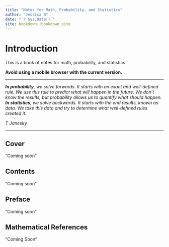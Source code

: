 ```yaml
---
title: "Notes for Math, Probability, and Statistics"
author: "Jessica B"
date: "`r Sys.Date()`"
site: bookdown::bookdown_site
---
```


# Introduction

This is a book of notes for math, probability, and statistics.

**Avoid using a mobile browser with the current version.**

------------------------------------------------------------------------

***In probability**, we solve forwards. It starts with an exact and well-defined rule. We use this rule to predict what will happen in the future. We don't know the results, but probability allows us to quantify what should happen. **In statistics**, we solve backwards. It starts with the end results, known as data. We take this data and try to determine what well-defined rules created it.*

*T Janesky*

------------------------------------------------------------------------

## Cover

"Coming soon"

## Contents

"Coming soon"

## Preface

"Coming soon"

## Mathematical References

"Coming Soon"
